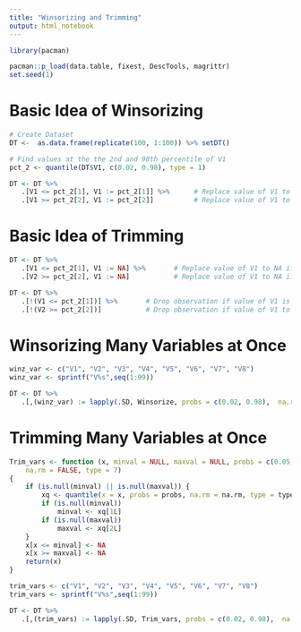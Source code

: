 ```yaml
---
title: "Winsorizing and Trimming"
output: html_notebook
---
```


```r
library(pacman)

pacman::p_load(data.table, fixest, DescTools, magrittr)
set.seed(1)

```

   
# Basic Idea of Winsorizing 

```r
# Create Dataset 
DT <-  as.data.frame(replicate(100, 1:100)) %>% setDT()

# Find values at the the 2nd and 98th percentile of V1
pct_2 <- quantile(DT$V1, c(0.02, 0.98), type = 1)

DT <- DT %>%
   .[V1 <= pct_2[1], V1 := pct_2[1]] %>%      # Replace value of V1 to 2% percentile if value is less than the 2% percentile
   .[V1 >= pct_2[2], V1 := pct_2[2]]          # Replace value of V1 to 98% percentile if value is greater than the 98% percentile 

```

# Basic Idea of Trimming 

```r

DT <- DT %>%
   .[V1 <= pct_2[1], V1 := NA] %>%       # Replace value of V1 to NA if value is less than the 2% percentile
   .[V2 >= pct_2[2], V1 := NA]           # Replace value of V1 to NA if value is greater than the 98% percentile 

DT <- DT %>%
   .[!(V1 <= pct_2[1])] %>%       # Drop observation if value of V1 is less than the 2% percentile
   .[!(V2 >= pct_2[2])]           # Drop observation if value of V1 to 98% percentile if value is greater than the 98% percentile 

```

# Winsorizing Many Variables at Once 

```r
winz_var <- c("V1", "V2", "V3", "V4", "V5", "V6", "V7", "V8")
winz_var <- sprintf("V%s",seq(1:99))

DT <- DT %>%
   .[,(winz_var) := lapply(.SD, Winsorize, probs = c(0.02, 0.98),  na.rm = TRUE, type = 1), .SDcols = winz_var]

```

# Trimming Many Variables at Once 

```r
Trim_vars <- function (x, minval = NULL, maxval = NULL, probs = c(0.05, 0.95), 
    na.rm = FALSE, type = 7) 
{
    if (is.null(minval) || is.null(maxval)) {
        xq <- quantile(x = x, probs = probs, na.rm = na.rm, type = type)
        if (is.null(minval)) 
            minval <- xq[1L]
        if (is.null(maxval)) 
            maxval <- xq[2L]
    }
    x[x <= minval] <- NA
    x[x >= maxval] <- NA
    return(x)
}

trim_vars <- c("V1", "V2", "V3", "V4", "V5", "V6", "V7", "V8")
trim_vars <- sprintf("V%s",seq(1:99))

DT <- DT %>%
   .[,(trim_vars) := lapply(.SD, Trim_vars, probs = c(0.02, 0.98),  na.rm = TRUE, type = 1), .SDcols = trim_vars]

```
